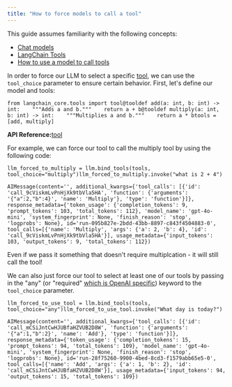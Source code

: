 ```yaml
---
title: "How to force models to call a tool"
---
```


<Info>
  This guide assumes familiarity with the following concepts:

  * [Chat models](/oss/concepts/chat_models)
  * [LangChain Tools](/oss/concepts/tools)
  * [How to use a model to call tools](/oss/how_to/tool_calling)
</Info>

In order to force our LLM to select a specific [tool](/oss/concepts/tools), we can use the `tool_choice` parameter to ensure certain behavior. First, let's define our model and tools:

```
from langchain_core.tools import tool@tooldef add(a: int, b: int) -> int:    """Adds a and b."""    return a + b@tooldef multiply(a: int, b: int) -> int:    """Multiplies a and b."""    return a * btools = [add, multiply]
```

**API Reference:**[tool](https://python.langchain.com/api_reference/core/tools/langchain_core.tools.convert.tool.html)

For example, we can force our tool to call the multiply tool by using the following code:

```
llm_forced_to_multiply = llm.bind_tools(tools, tool_choice="multiply")llm_forced_to_multiply.invoke("what is 2 + 4")
```

```
AIMessage(content='', additional_kwargs={'tool_calls': [{'id': 'call_9cViskmLvPnHjXk9tbVla5HA', 'function': {'arguments': '{"a":2,"b":4}', 'name': 'Multiply'}, 'type': 'function'}]}, response_metadata={'token_usage': {'completion_tokens': 9, 'prompt_tokens': 103, 'total_tokens': 112}, 'model_name': 'gpt-4o-mini', 'system_fingerprint': None, 'finish_reason': 'stop', 'logprobs': None}, id='run-095b827e-2bdd-43bb-8897-c843f4504883-0', tool_calls=[{'name': 'Multiply', 'args': {'a': 2, 'b': 4}, 'id': 'call_9cViskmLvPnHjXk9tbVla5HA'}], usage_metadata={'input_tokens': 103, 'output_tokens': 9, 'total_tokens': 112})
```

Even if we pass it something that doesn't require multiplcation - it will still call the tool!

We can also just force our tool to select at least one of our tools by passing in the "any" (or "required" [which is OpenAI specific](https://python.langchain.com/api_reference/openai/chat_models/langchain_openai.chat_models.base.BaseChatOpenAI.html#langchain_openai.chat_models.base.BaseChatOpenAI.bind_tools)) keyword to the `tool_choice` parameter.

```
llm_forced_to_use_tool = llm.bind_tools(tools, tool_choice="any")llm_forced_to_use_tool.invoke("What day is today?")
```

```
AIMessage(content='', additional_kwargs={'tool_calls': [{'id': 'call_mCSiJntCwHJUBfaHZVUB2D8W', 'function': {'arguments': '{"a":1,"b":2}', 'name': 'Add'}, 'type': 'function'}]}, response_metadata={'token_usage': {'completion_tokens': 15, 'prompt_tokens': 94, 'total_tokens': 109}, 'model_name': 'gpt-4o-mini', 'system_fingerprint': None, 'finish_reason': 'stop', 'logprobs': None}, id='run-28f75260-9900-4bed-8cd3-f1579abb65e5-0', tool_calls=[{'name': 'Add', 'args': {'a': 1, 'b': 2}, 'id': 'call_mCSiJntCwHJUBfaHZVUB2D8W'}], usage_metadata={'input_tokens': 94, 'output_tokens': 15, 'total_tokens': 109})
```
